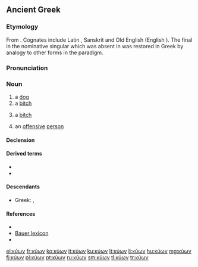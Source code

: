 ==Ancient Greek==

===Etymology===
From {{etyl|ine-pro|grc}} {{m|ine-pro|*ḱwṓ}}. Cognates include Latin {{term|canis|lang=la}}, Sanskrit {{term|sc=Deva|श्वन्|tr=śván|lang=sa}} and Old English {{term|hund|lang=ang}} (English {{term|hound|lang=en}}). The final {{m|grc||-ν}} in the nominative singular which was absent in {{m|ine-pro|*ḱwṓ}} was restored in Greek by analogy to other forms in the paradigm.

===Pronunciation===
{{grc-IPA|w=κύ˘ων}}

===Noun===
{{grc-noun|head=κῠ́ων|κῠνός|m-f|third}}

# a [[dog]]
# a [[bitch]]
# {{lb|grc|pejorative}} a [[bitch]] {{qual|used of women, to denote shamelessness or audacity}}
# an [[offensive]] [[person]]

====Declension====
{{grc-decl|form=MF-full|κῠ́ων|κῠνός|VS=κῠ́ον / κῠ́ων|DP=κῠσῐ́ / κῠσῐ́ν / κῠ́νεσσῐ}}

====Derived terms====
* {{l|grc|κῠνόδους}}
* {{l|grc|κῠνόμαζον}}

====Descendants====
* Greek: {{l|el|κυνικός}}, {{l|el|κυνο-}}

====References====
* {{R:LSJ}}
* [[w:Bauer lexicon|Bauer lexicon]]
* {{R:Strong's|G|2965}}

[[el:κύων]]
[[fr:κύων]]
[[ko:κύων]]
[[it:κύων]]
[[ku:κύων]]
[[lt:κύων]]
[[li:κύων]]
[[hu:κύων]]
[[mg:κύων]]
[[fj:κύων]]
[[pl:κύων]]
[[pt:κύων]]
[[ru:κύων]]
[[sm:κύων]]
[[tl:κύων]]
[[tr:κύων]]